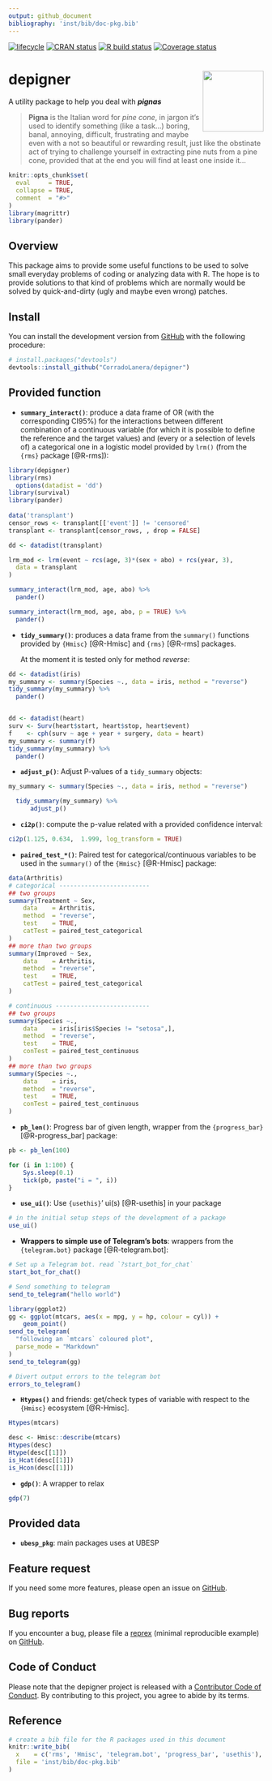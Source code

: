 ```yaml
---
output: github_document
bibliography: 'inst/bib/doc-pkg.bib'
---
```


<!-- README.md is generated from README.Rmd. Please edit that file -->

<!-- badges: start -->
[![lifecycle](https://img.shields.io/badge/lifecycle-maturing-blue.svg)](https://www.tidyverse.org/lifecycle/#maturing)
[![CRAN status](https://www.r-pkg.org/badges/version/depigner)](https://cran.r-project.org/package=depigner)
[![R build status](https://github.com/CorradoLanera/depigner/workflows/R-CMD-check/badge.svg)](https://github.com/CorradoLanera/depigner/actions)
[![Coverage status](https://codecov.io/gh/CorradoLanera/depigner/branch/master/graph/badge.svg)](https://codecov.io/github/CorradoLanera/depigner?branch=master)
<!-- badges: end -->

# depigner <img src='man/figures/logo.png' align="right" height="120" />
A utility package to help you deal with _**pignas**_

> **Pigna** is the Italian word for _pine cone_, in jargon it's used to
identify something (like a task...) boring, banal, annoying, difficult,
frustrating and maybe even with a not so beautiful or rewarding result,
just like the obstinate act of trying to challenge yourself in
extracting pine nuts from a pine cone, provided that at the end you will
find at least one inside it...

```r
knitr::opts_chunk$set(
  eval     = TRUE,
  collapse = TRUE,
  comment  = "#>"
)
library(magrittr)
library(pander)
```

## Overview
This package aims to provide some useful functions to be used to solve
small everyday problems of coding or analyzing data with R. The hope is
to provide solutions to that kind of problems which are normally would
be solved by quick-and-dirty (ugly and maybe even wrong) patches.


## Install
You can install the development version from
[GitHub](https://github.com/) with the following procedure:

```r
# install.packages("devtools")
devtools::install_github("CorradoLanera/depigner")
```

## Provided function

- **`summary_interact()`**: produce a data frame of OR (with the
  corresponding CI95%) for the interactions between different
  combination of a continuous variable (for which it is possible to
  define the reference and the target values) and (every or a selection
  of levels of) a categorical one in a logistic model provided by
  `lrm()` (from the `{rms}` package [@R-rms]):

```r
library(depigner)
library(rms)
  options(datadist = 'dd')
library(survival)
library(pander)
  
data('transplant')
censor_rows <- transplant[['event']] != 'censored' 
transplant <- transplant[censor_rows, , drop = FALSE]

dd <- datadist(transplant)

lrm_mod <- lrm(event ~ rcs(age, 3)*(sex + abo) + rcs(year, 3),
  data = transplant
)
```

```r
summary_interact(lrm_mod, age, abo) %>%
  pander()

summary_interact(lrm_mod, age, abo, p = TRUE) %>%
  pander()

```
  

- **`tidy_summary()`**: produces a data frame from the `summary()`
  functions provided by `{Hmisc}` [@R-Hmisc] and `{rms}` [@R-rms]
  packages. 
  
  At the moment it is tested only for method _reverse_:

```r
dd <- datadist(iris)
my_summary <- summary(Species ~., data = iris, method = "reverse")
tidy_summary(my_summary) %>% 
  pander()


dd <- datadist(heart)
surv <- Surv(heart$start, heart$stop, heart$event)
f    <- cph(surv ~ age + year + surgery, data = heart)
my_summary <- summary(f)
tidy_summary(my_summary) %>% 
  pander()
```

- **`adjust_p()`**: Adjust P-values of a `tidy_summary` objects:
```r
my_summary <- summary(Species ~., data = iris, method = "reverse")

  tidy_summary(my_summary) %>%
      adjust_p()
```


- **`ci2p()`**: compute the p-value related with a provided confidence
  interval:
```r
ci2p(1.125, 0.634,	1.999, log_transform = TRUE)
```
  

- **`paired_test_*()`**: Paired test for categorical/continuous 
  variables to be used in the `summary()` of the `{Hmisc}` [@R-Hmisc]
  package:
```r
data(Arthritis)
# categorical -------------------------
## two groups
summary(Treatment ~ Sex,
    data    = Arthritis,
    method  = "reverse",
    test    = TRUE,
    catTest = paired_test_categorical
)
## more than two groups
summary(Improved ~ Sex,
    data    = Arthritis,
    method  = "reverse",
    test    = TRUE,
    catTest = paired_test_categorical
)

# continuous --------------------------
## two groups
summary(Species ~.,
    data    = iris[iris$Species != "setosa",],
    method  = "reverse",
    test    = TRUE,
    conTest = paired_test_continuous
)
## more than two groups
summary(Species ~.,
    data    = iris,
    method  = "reverse",
    test    = TRUE,
    conTest = paired_test_continuous
)
```
  

- **`pb_len()`**: Progress bar of given length, wrapper from the 
  `{progress_bar}` [@R-progress_bar] package:
```r
pb <- pb_len(100)

for (i in 1:100) {
    Sys.sleep(0.1)
    tick(pb, paste("i = ", i))
}
```

- **`use_ui()`**: Use `{usethis}`' ui(s) [@R-usethis] in your package
```r
# in the initial setup steps of the development of a package
use_ui()
```


- **Wrappers to simple use of Telegram's bots**: wrappers from the
  `{telegram.bot}` package [@R-telegram.bot]:
```r
# Set up a Telegram bot. read `?start_bot_for_chat`
start_bot_for_chat()

# Send something to telegram
send_to_telegram("hello world")

library(ggplot2)
gg <- ggplot(mtcars, aes(x = mpg, y = hp, colour = cyl)) +
    geom_point()
send_to_telegram(
  "following an `mtcars` coloured plot",
  parse_mode = "Markdown"
)
send_to_telegram(gg)

# Divert output errors to the telegram bot
errors_to_telegram()
```


- **`Htypes()`** and friends: get/check types of variable with respect 
  to the `{Hmisc}` ecosystem [@R-Hmisc].
  
```r
Htypes(mtcars)

desc <- Hmisc::describe(mtcars)
Htypes(desc)
Htype(desc[[1]])
is_Hcat(desc[[1]])
is_Hcon(desc[[1]])
```


- **`gdp()`**: A wrapper to relax
```r
gdp(7)
```


## Provided data
- **`ubesp_pkg`**: main packages uses at UBESP

## Feature request
If you need some more features, please open an issue on
[GitHub](https://github.com/CorradoLanera/depigner/issues).


## Bug reports
If you encounter a bug, please file a
[reprex](https://github.com/tidyverse/reprex)
(minimal reproducible example) on
[GitHub](https://github.com/CorradoLanera/depigner/issues).

## Code of Conduct
Please note that the depigner project is released with a [Contributor
Code of
Conduct](https://contributor-covenant.org/version/2/0/CODE_OF_CONDUCT.html).
By contributing to this project, you agree to abide by its terms.

<!--=================================================================-->

## Reference

```r
# create a bib file for the R packages used in this document
knitr::write_bib(
  x    = c('rms', 'Hmisc', 'telegram.bot', 'progress_bar', 'usethis'),
  file = 'inst/bib/doc-pkg.bib'
)
```
